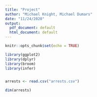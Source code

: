 ```yaml
---
title: "Project"
author: "Michael Knight, Michael Dumars"
date: "11/24/2020"
output:
  pdf_document: default
  html_document: default
---
```


```r
knitr::opts_chunk$set(echo = TRUE)
```

```r
library(ggplot2)
library(dplyr)
library(broom)
library(infer)


arrests <- read.csv("arrests.csv")

dim(arrests)



```